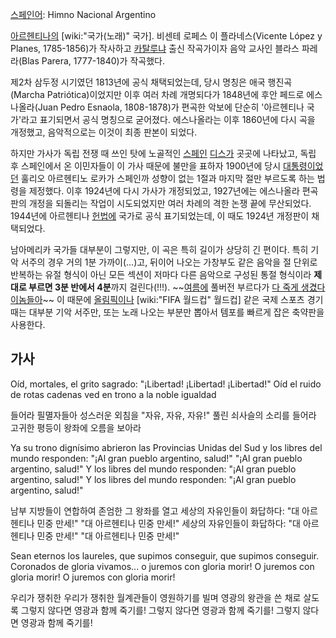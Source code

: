 [[스페인어]]: Himno Nacional Argentino

[[아르헨티나]]의 [wiki:"국가(노래)" 국가]. 비센테 로페스 이 플라네스(Vicente López y Planes, 1785-1856)가 작사하고 [[카탈루냐]] 출신 작곡가이자 음악 교사인 블라스 파레라(Blas Parera, 1777-1840)가 작곡했다.

제2차 삼두정 시기였던 1813년에 공식 채택되었는데, 당시 명칭은 애국 행진곡(Marcha Patriótica)이었지만 이후 여러 차례 개명되다가 1848년에 후안 페드로 에스나올라(Juan Pedro Esnaola, 1808-1878)가 편곡한 악보에 단순히 '아르헨티나 국가'라고 표기되면서 공식 명칭으로 굳어졌다. 에스나올라는 이후 1860년에 다시 곡을 개정했고, 음악적으로는 이것이 최종 판본이 되었다.

하지만 가사가 독립 전쟁 때 쓰인 탓에 노골적인 [[스페인]] [[디스]]가 곳곳에 나타났고, 독립 후 스페인에서 온 이민자들이 이 가사 때문에 불만을 표하자 1900년에 당시 [[대통령]]이었던 훌리오 아르헨티노 로카가 스페인까 성향이 없는 1절과 마지막 절만 부르도록 하는 법령을 제정했다. 이후 1924년에 다시 가사가 개정되었고, 1927년에는 에스나올라 편곡판의 개정을 되돌리는 작업이 시도되었지만 여러 차례의 격한 논쟁 끝에 무산되었다. 1944년에 아르헨티나 [[헌법]]에 국가로 공식 표기되었는데, 이 때도 1924년 개정판이 채택되었다.

남아메리카 국가들 대부분이 그렇지만, 이 곡은 특히 길이가 상당히 긴 편이다. 특히 기악 서주의 경우 거의 1분 가까이(...)고, 뒤이어 나오는 가창부도 같은 음악을 절 단위로 반복하는 유절 형식이 아닌 모든 섹션이 저마다 다른 음악으로 구성된 통절 형식이라 '''제대로 부르면 3분 반에서 4분'''까지 걸린다(!!!). ~~[[여름]]에 풀버전 부르다가 [[다 죽게 생겼다 이놈들아]]~~ 이 때문에 [[올림픽]]이나 [wiki:"FIFA 월드컵" 월드컵] 같은 국제 스포츠 경기 때는 대부분 기악 서주만, 또는 노래 나오는 부분만 뽑아서 템포를 빠르게 잡은 축약판을 사용한다.

== 가사 ==
{{{#!html
<object width="420" height="315"><param name="movie" value="//www.youtube.com/v/yqBC3l7i7dk?hl=ko_KR&amp;version=3"></param><param name="allowFullScreen" value="true"></param><param name="allowscriptaccess" value="always"></param><embed src="//www.youtube.com/v/yqBC3l7i7dk?hl=ko_KR&amp;version=3" type="application/x-shockwave-flash" width="420" height="315" allowscriptaccess="always" allowfullscreen="true"></embed></object>
}}}

Oíd, mortales, el grito sagrado:
"¡Libertad! ¡Libertad! ¡Libertad!"
Oíd el ruido de rotas cadenas
ved en trono a la noble igualdad

들어라 필멸자들아 성스러운 외침을
"자유, 자유, 자유!"
풀린 쇠사슬의 소리를 들어라
고귀한 평등이 왕좌에 오름을 보아라

Ya su trono dignísimo abrieron
las Provincias Unidas del Sud
y los libres del mundo responden:
"¡Al gran pueblo argentino, salud!"
"¡Al gran pueblo argentino, salud!"
Y los libres del mundo responden:
"¡Al gran pueblo argentino, salud!"
Y los libres del mundo responden:
"¡Al gran pueblo argentino, salud!"

남부 지방들이 연합하여
존엄한 그 왕좌를 열고
세상의 자유인들이 화답하다:
"대 아르헨티나 민중 만세!"
"대 아르헨티나 민중 만세!"
세상의 자유인들이 화답하다:
"대 아르헨티나 민중 만세!"
"대 아르헨티나 민중 만세!"

Sean eternos los laureles,
que supimos conseguir,
que supimos conseguir.
Coronados de gloria vivamos...
o juremos con gloria morir!
O juremos con gloria morir!
O juremos con gloria morir!

우리가 쟁취한
우리가 쟁취한
월계관들이 영원하기를 빌며
영광의 왕관을 쓴 채로 살도록
그렇지 않다면 영광과 함께 죽기를!
그렇지 않다면 영광과 함께 죽기를!
그렇지 않다면 영광과 함께 죽기를!
